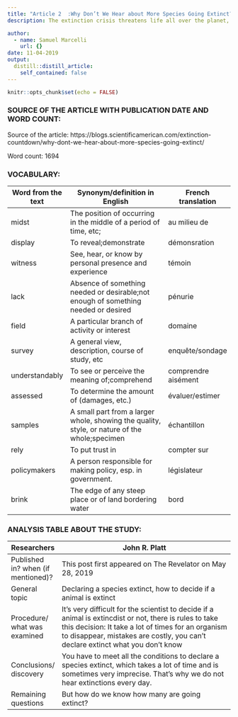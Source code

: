 ```yaml
---
title: "Article 2  :Why Don’t We Hear about More Species Going Extinct?"
description: The extinction crisis threatens life all over the planet, but scientists are cautious about declaring a species extinct too quickly

author:
  - name: Samuel Marcelli
    url: {}
date: 11-04-2019
output:
  distill::distill_article:
    self_contained: false
---
```


```r
knitr::opts_chunk$set(echo = FALSE)
```

### SOURCE OF THE ARTICLE WITH PUBLICATION DATE AND WORD COUNT:

Source of the article: https://blogs.scientificamerican.com/extinction-countdown/why-dont-we-hear-about-more-species-going-extinct/

Word count: 1694

### VOCABULARY: 

| Word from the text | Synonym/definition in English                                                                 | French translation  |
| ------------------ | --------------------------------------------------------------------------------------------- | ------------------- |
| midst              | The position of occurring in the middle of a period of time, etc;                             | au milieu de        |
| display            | To reveal;demonstrate                                                                         | démonsration        |
| witness            |  See, hear, or know by personal presence and experience                                       | témoin              |
| lack               | Absence of something needed or desirable;not enough of something needed or desired            | pénurie             |
| field              | A particular branch of activity or interest                                                   | domaine             |
| survey             | A general view, description, course of study, etc                                             | enquête/sondage     |
| understandably     | To see or perceive the meaning of;comprehend                                                  | comprendre aisément |
| assessed           | To determine the amount of (damages, etc.)                                                    | évaluer/estimer     |
| samples            | A small part from a larger whole, showing the quality, style, or nature of the whole;specimen | échantillon         |
| rely               | To put trust in                                                                               | compter sur          |
| policymakers       | A person responsible for making policy, esp. in government.                                   | législateur         |
| brink              | The edge of any steep place or of land bordering water                                        | bord                |

### ANALYSIS TABLE ABOUT THE STUDY:

| Researchers                        | John R. Platt                                                                                                                                                                                                                                |
| ---------------------------------- | -------------------------------------------------------------------------------------------------------------------------------------------------------------------------------------------------------------------------------------------- |
| Published in? when (if mentioned)? | This post first appeared on The Revelator on May 28, 2019                                                                                                                                                                                    |
| General topic                      | Declaring a species extinct, how to decide if a animal is extinct                                                                                                                                                                            |
| Procedure/ what was examined       | It's very difficult for the scientist to decide if a animal is extincdist or not, there is rules to take this decision: It take a lot of times for an organism to disappear, mistakes are costly, you can't declare extinct what you don't know |
| Conclusions/ discovery             | You have to meet all the conditions to declare a species extinct, which takes a lot of time and is sometimes very imprecise. That's why we do not hear extinctions every day.                                                                |
| Remaining questions                | But how do we know how many are going extinct?                                                                                                                                                                                               |

